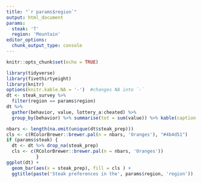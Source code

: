 ```yaml
---
title: "`r params$region`"
output: html_document
params:
  steak: 'T'
  region: 'Mountain'
editor_options: 
  chunk_output_type: console
---
```


```r
knitr::opts_chunk$set(echo = TRUE)
```


```r
library(tidyverse)
library(fivethirtyeight)
library(knitr)
options(knitr.kable.NA = '-')  #changes NA into `-`
dt <- steak_survey %>% 
  filter(region == params$region) 
dt %>% 
  gather(behavior, value, lottery_a:cheated) %>% 
  group_by(behavior) %>% summarise(tot = sum(value)) %>% kable(caption = "Behaviors of the surveyees")
```


```r
nbars <- length(na.omit(unique(dt$steak_prep)))
cls <- c(RColorBrewer::brewer.pal(n = nbars, 'Oranges'), "#4b4d51")
if (params$steak) {
  dt <- dt %>% drop_na(steak_prep) 
  cls <- c(RColorBrewer::brewer.pal(n = nbars, 'Oranges'))
           }
ggplot(dt) +
  geom_bar(aes(x = steak_prep), fill = cls ) +
  ggtitle(paste('Steak preferences in the', params$region, 'region'))
```